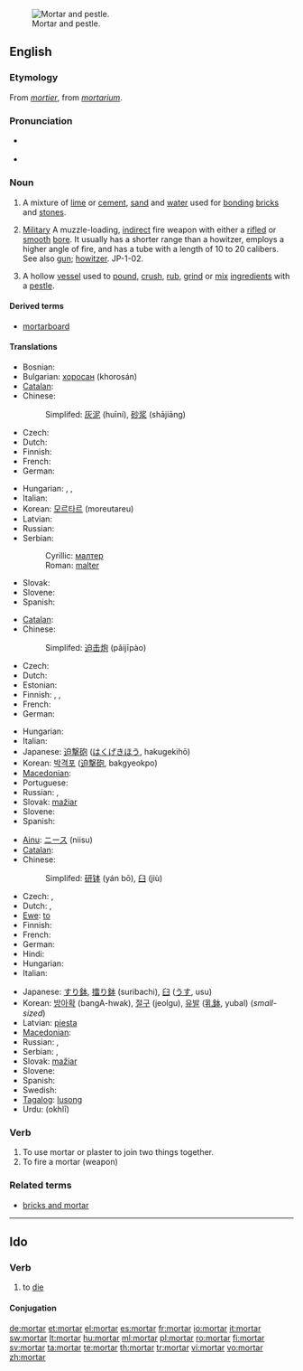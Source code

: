 {{wikipedia|dab=mortar}}
[[Image:Mozdzierz kuchenny.jpg|thumb|right|Mortar and pestle.]]
==English==

===Etymology===
From {{etyl|fro}} ''[[mortier]]'', from {{etyl|la}} ''[[mortarium]]''.

===Pronunciation===
* {{a|UK}} {{IPA|/ˈmɔːtɘ(ɹ)/}} {{SAMPA|/"mO:t@(r)/}}
* {{audio|En-us-mortar.ogg|Audio (US)}}

===Noun===
{{en-noun|s|-}}

# {{uncountable}} A mixture of [[lime]] or [[cement]], [[sand]] and [[water]] used for [[bonding]] [[brick]]s and [[stone]]s.
# {{countable}} [[military|Military]] A muzzle-loading, [[indirect]] fire weapon with either a [[rifle]]d or [[smooth]] [[bore]]. It usually has a shorter range than a howitzer, employs a higher angle of fire, and has a tube with a length of 10 to 20 calibers. See also [[gun]]; [[howitzer]]. JP-1-02.
# {{countable}} A hollow [[vessel]] used to [[pound]], [[crush]], [[rub]], [[grind]] or [[mix]] [[ingredient]]s with a [[pestle]].

====Derived terms====
* [[mortarboard]]

====Translations====
{{trans-top|mixture of lime or cement, sand and water}}
* Bosnian: {{t-|bs|malter|m}}
* Bulgarian: [[хоросан]] (khorosán) {{m}}
* [[Catalan]]: {{t+|ca|morter|m}}
* Chinese:
*: Simplifed: [[灰泥]] (huīní), [[砂浆]] (shājiāng)
* Czech: {{t-|cs|malta|f}}
* Dutch: {{t-|nl|specie}}
* Finnish: {{t+|fi|laasti}}
* French: {{t+|fr|mortier|m}}
* German: {{t+|de|Mörtel|m}}
{{trans-mid}}
* Hungarian: {{t+|hu|habarcs}}, {{t+|hu|malter}}, {{t+|hu|vakolat}}
* Italian: {{t+|it|malta|f}}
* Korean: [[모르타르]] (moreutareu)
* Latvian: {{t-|lv|java|f|xs=Latvian}}
* Russian: {{t|ru|известковый раствор|m|tr=izvestkóvyj rastvór}}
* Serbian:
*: Cyrillic: [[малтер]] {{m}}
*: Roman: [[malter#Serbian|malter]] {{m}}
* Slovak: {{t-|sk|malta|f}}
* Slovene: {{t+|sl|malta|f}}
* Spanish: {{t|es|mortero|m}}
{{trans-bottom}}

{{trans-top|short large-bore cannon}}
* [[Catalan]]: {{t+|ca|morter|m}}
* Chinese:
*: Simplifed: [[迫击炮]] (pǎijīpào)
* Czech: {{t|cs|minomet|m}}
* Dutch: {{t-|nl|mortier}}
* Estonian: {{t|et|miinipilduja}}
* Finnish: {{t+|fi|kranaatinheitin}}, {{t-|fi|heitin}}, {{t-|fi|mörssäri}}
* French: {{t+|fr|mortier|m}}
* German: {{t+|de|Mörser|m}}
{{trans-mid}}
* Hungarian: {{t|hu|mozsárágyú}}
* Italian: {{t-|it|mortaio|m}}
* Japanese: [[迫撃砲]] ([[はくげきほう]], hakugekihō)
* Korean: [[박격포]] ([[迫撃砲]], bakgyeokpo)
* [[Macedonian]]: {{t|mk|минофрлач|m|tr=minof'rlač}}
* Portuguese: {{t|pt|morteiro}}
* Russian: {{t+|ru|мортира|f|tr=mortíra}}, {{t+|ru|миномёт|m|tr=minomjót}}
* Slovak: [[mažiar]] {{m}}
* Slovene: {{t+|sl|možnar|m}}
* Spanish: {{t|es|mortero|m}}
{{trans-bottom}}

{{trans-top|vessel used to grind ingredients}}
* [[Ainu]]: [[ニース]] (niisu)
* [[Catalan]]: {{t+|ca|morter|m}}
* Chinese:
*: Simplifed: [[研钵]] (yán bō), [[臼]] (jiù)
* Czech: {{t-|cs|hmoždíř|m}},  {{t-|cs|moždíř|m}}
* Dutch: {{t+|nl|vijzel}}, {{t-|nl|mortier}}
* [[Ewe]]: [[to#Ewe|to]]
* Finnish: {{t+|fi|huhmar}}
* French: {{t+|fr|mortier|m}}
* German: {{t+|de|Mörser|m}}
* Hindi: {{t-|hi|ओखली|f|tr=okhlī|xs=Hindi}}
* Hungarian: {{t|hu|mozsár}}
* Italian: {{t-|it|mortaio|m}}
{{trans-mid}}
* Japanese: [[すり鉢]], [[擂り鉢]] (suribachi), [[臼]] ([[うす]], usu)
* Korean: [[방아확]] (bangA-hwak), [[절구]] (jeolgu), [[유발]] ([[乳鉢]], yubal) (''small-sized'')
* Latvian: [[piesta]] {{f}}
* [[Macedonian]]: {{t|mk|аван|m|tr=ávan}}
* Russian: {{t+|ru|ступа|f|tr=stúpa}}, {{t+|ru|ступка|f|tr=stúpka}}
* Serbian: {{t-|sr|stupa|f}}, {{t-|sr|avan|m}}
* Slovak: [[mažiar]] {{m}}
* Slovene: {{t+|sl|možnar|m}}
* Spanish: {{t-|es|mortero|m}}
* Swedish: {{t-|sv|mortel|c}}
* [[Tagalog]]: [[lusong]]
* Urdu: {{ur-Arab|[[اوکھلی]]}} (okhlī) {{f}}
{{trans-bottom}}

===Verb===
{{en-verb}}

# To use mortar or plaster to join two things together.
# To fire a mortar (weapon)

===Related terms===
* [[bricks and mortar]]

----

==Ido==

===Verb===
{{io-verb|mort}}

# to [[die]]

====Conjugation====
{{io-conj|intr=yes|mort}}

[[de:mortar]]
[[et:mortar]]
[[el:mortar]]
[[es:mortar]]
[[fr:mortar]]
[[io:mortar]]
[[it:mortar]]
[[sw:mortar]]
[[lt:mortar]]
[[hu:mortar]]
[[ml:mortar]]
[[pl:mortar]]
[[ro:mortar]]
[[fi:mortar]]
[[sv:mortar]]
[[ta:mortar]]
[[te:mortar]]
[[th:mortar]]
[[tr:mortar]]
[[vi:mortar]]
[[vo:mortar]]
[[zh:mortar]]